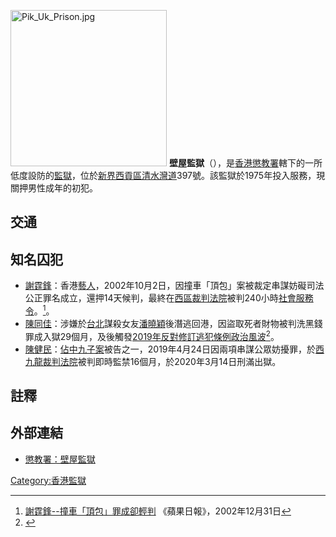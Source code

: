 {{distinguish|壁屋懲教所}}
[[File:Pik_Uk_Prison.jpg|250px]]
'''壁屋監獄'''（{{lang-en|Pik Uk Prison}}），是[[香港|香港]][[懲教署|懲教署]]轄下的一所低度設防的[[監獄|監獄]]，位於[[新界|新界]][[西貢區|西貢區]][[清水灣道|清水灣道]]397號。該監獄於1975年投入服務，現關押男性成年的初犯。

==交通==
{{九龍新界巴士簡單列表|91|91M|91P|92|96R|292P}}
{{新界專線小巴簡單列表|1|1A|1S|11|11B|11S|12|104}}

==知名囚犯==
* [[謝霆鋒|謝霆鋒]]：香港[[藝人|藝人]]，2002年10月2日，因撞車「頂包」案被裁定串謀妨礙司法公正罪名成立，還押14天候判，最終在[[西區裁判法院|西區裁判法院]]被判240小時[[社會服務令|社會服務令]]。<ref>[https://hk.news.appledaily.com/local/daily/article/20021231/3034249 謝霆鋒--撞車「頂包」罪成卻輕判] {{Wayback|url=https://hk.news.appledaily.com/local/daily/article/20021231/3034249 |date=20191022142332 }}《蘋果日報》，2002年12月31日</ref>。
* [[陳同佳|陳同佳]]：涉嫌於[[台北|台北]]謀殺女友[[潘曉穎命案|潘曉穎]]後潛逃回港，因盜取死者財物被判洗黑錢罪成入獄29個月，及後觸發[[反對逃犯條例修訂草案運動|2019年反對修訂逃犯條例政治風波]]<ref>{{cite news |author1=蘋果日報 |title=陳同佳涉殺女友 傳下周出獄後擬赴台自首 |url=https://hk.news.appledaily.com/breaking/realtime/article/20191018/60166972 |accessdate=2019-10-20 |date=2019-10-18 |archive-date=2019-10-19 |archive-url=https://web.archive.org/web/20191019172805/https://hk.news.appledaily.com/breaking/realtime/article/20191018/60166972 |dead-url=no }}</ref>。
* [[陳健民_(社會學者)|陳健民]]：[[佔中九子案|佔中九子案]]被告之一，2019年4月24日因兩項串謀公眾妨擾罪，於[[西九龍裁判法院|西九龍裁判法院]]被判即時監禁16個月，於2020年3月14日刑滿出獄。

==註釋==
{{reflist}}

==外部連結==
* [http://www.csd.gov.hk/tc_chi/facility/facility_ind/ins_nt_pup.html 懲教署：壁屋監獄] {{Wayback|url=http://www.csd.gov.hk/tc_chi/facility/facility_ind/ins_nt_pup.html |date=20210213063518 }}
{{香港懲教設施}}
[[Category:香港監獄|Category:香港監獄]]